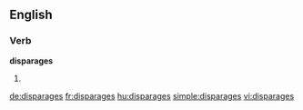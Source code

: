 ==English==

===Verb===
'''disparages'''

# {{en-third-person singular of|disparage}}

[[de:disparages]]
[[fr:disparages]]
[[hu:disparages]]
[[simple:disparages]]
[[vi:disparages]]